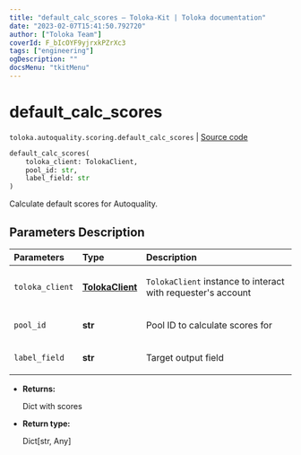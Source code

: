 ```yaml
---
title: "default_calc_scores — Toloka-Kit | Toloka documentation"
date: "2023-02-07T15:41:50.792720"
author: ["Toloka Team"]
coverId: F_bIcOYF9yjrxkPZrXc3
tags: ["engineering"]
ogDescription: ""
docsMenu: "tkitMenu"
---
```


# default_calc_scores
`toloka.autoquality.scoring.default_calc_scores` | [Source code](https://github.com/Toloka/toloka-kit/blob/v1.1.3/src/autoquality/scoring.py#L18)

```python
default_calc_scores(
    toloka_client: TolokaClient,
    pool_id: str,
    label_field: str
)
```

Calculate default scores for Autoquality.

## Parameters Description

| Parameters | Type | Description |
| :----------| :----| :-----------|
`toloka_client`|**[TolokaClient](/docs-new/toloka-kit/reference/toloka.client.TolokaClient)**|<p>`TolokaClient` instance to interact with requester&#x27;s account</p>
`pool_id`|**str**|<p>Pool ID to calculate scores for</p>
`label_field`|**str**|<p>Target output field</p>

* **Returns:**

  Dict with scores

* **Return type:**

  Dict\[str, Any\]

